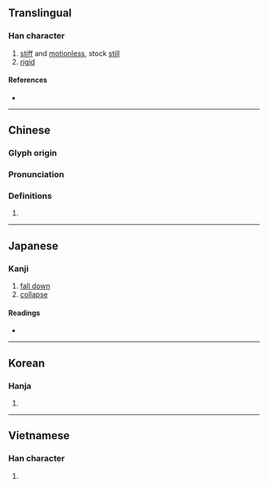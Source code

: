 {{also|殭}}
{{character info/new}}
==Translingual==

===Han character===
{{Han char|rn=9|rad=人|as=13|sn=15|four=21216|canj=OMWM|ids=⿰亻⿳⿱一田⿱一田一}}

# [[stiff]] and [[motionless]], stock [[still]]
# [[rigid]]

====References====
* {{Han ref|kx=0118.060|dkj=01158|dj=0250.170|hdz=10224.030|uh=50F5|ud=20725|bh=BBF8|bd=48120}}

----

==Chinese==
{{zh-forms}}

===Glyph origin===
{{Han etym}}

===Pronunciation===
{{zh-pron
|m=jiāng
|c=goeng1
|mn=qz,twv,xm:kiong/tw:khiong/qz,xm,zz:kiang
|mc=y
|oc=y
|ma=
|cat=a
}}

===Definitions===
{{zh-hanzi}}

# {{rfdef|lang=zh}}

----

==Japanese==

===Kanji===
{{ja-kanji|grade=|rs=人13}}

# [[fall down]]
# [[collapse]]

====Readings====
* {{ja-readings
|goon=こう
|kanon=きょう
|kun=たお-れる
}}

----

==Korean==

===Hanja===
{{ko-hanja|hangeul=강|rv=gang|mr=kang}}

# {{defn|lang=ko|sort=人13}}

----

==Vietnamese==

===Han character===
{{vi-hantu|cương|rs=人13}}

# {{defn|lang=vi}}